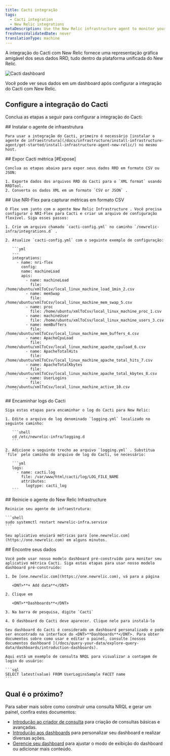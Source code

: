 ```yaml
---
title: Cacti integração
tags:
  - Cacti integration
  - New Relic integrations
metaDescription: Use the New Relic infrastructure agent to monitor your Cacti data.
freshnessValidatedDate: never
translationType: machine
---
```



A integração do Cacti com New Relic fornece uma representação gráfica amigável dos seus dados RRD, tudo dentro da plataforma unificada do New Relic.

<img
  title="Cacti dashboard"
  alt="Cacti dashboard"
  src={infrastructureCactiDashboard}
/>

<figcaption>
  Você pode ver seus dados em um dashboard após configurar a integração do Cacti com New Relic.
</figcaption>

## Configure a integração do Cacti

Conclua as etapas a seguir para configurar a integração do Cacti:

<Steps>
  <Step>
    ## Instalar o agente de infraestrutura

    Para usar a integração do Cacti, primeiro é necessário [instalar o agente de infraestrutura](/docs/infrastructure/install-infrastructure-agent/get-started/install-infrastructure-agent-new-relic/) no mesmo host.
  </Step>

  <Step>
    ## Expor Cacti métrica [#Expose]

    Conclua as etapas abaixo para expor seus dados RRD em formato CSV ou JSON:

    1. Exporte dados dos arquivos RRD do Cacti para o `XML format` usando RRDTool.
    2. Converta os dados XML em um formato `CSV or JSON` .
  </Step>

  <Step>
    ## Use NRI-Flex para capturar métricas em formato CSV

    O Flex vem junto com o agente New Relic Infrastructure . Você precisa configurar o NRI-Flex para Cacti e criar um arquivo de configuração flexível. Siga esses passos:

    1. Crie um arquivo chamado `cacti-config.yml` no caminho `/newrelic-infra/integrations.d` .

    2. Atualize `cacti-config.yml` com o seguinte exemplo de configuração:

       ```yml
       ---
       integrations:
         - name: nri-flex
           config:
           name: machineLoad
           apis:
             - name: machineLoad
               file: /home/ubuntu/xmlToCsv/local_linux_machine_load_1min_2.csv
             - name: memSwap
               file: /home/ubuntu/xmlToCsv/local_linux_machine_mem_swap_5.csv
             - name: proc
               file: /home/ubuntu/xmlToCsv/local_linux_machine_proc_1.csv
             - name: machineUser
               file: /home/ubuntu/xmlToCsv/local_linux_machine_users_3.csv
             - name: memBuffers
               file: /home/ubuntu/xmlToCsv/local_linux_machine_mem_buffers_4.csv
             - name: ApacheCpuLoad
               file: /home/ubuntu/xmlToCsv/local_linux_machine_apache_cpuload_6.csv
             - name: ApacheTotalHits
               file: /home/ubuntu/xmlToCsv/local_linux_machine_apache_total_hits_7.csv
             - name: ApacheTotalKbytes
               file: /home/ubuntu/xmlToCsv/local_linux_machine_apache_total_kbytes_8.csv
             - name: UserLogins
               file: /home/ubuntu/xmlToCsv/local_linux_machine_active_10.csv
       ```
  </Step>

  <Step>
    ## Encaminhar logs do Cacti

    Siga estas etapas para encaminhar o log do Cacti para New Relic:

    1. Edite o arquivo de log denominado `logging.yml` localizado no seguinte caminho:

       ```shell
       cd /etc/newrelic-infra/logging.d
       ```

    2. Adicione o seguinte trecho ao arquivo `logging.yml` . Substitua `file` pelo caminho do arquivo de log do Cacti, se necessário:

       ```yml
       logs:
         - name: cacti.log
           file: /var/www/html/cacti/log/LOG_FILE_NAME
           attributes:
             logtype: cacti_log
       ```
  </Step>

  <Step>
    ## Reinicie o agente do New Relic Infrastructure

    Reinicie seu agente de infraestrutura:

    ```shell
    sudo systemctl restart newrelic-infra.service
    ```

    Seu aplicativo enviará métricas para [one.newrelic.com](https://one.newrelic.com) em alguns minutos.
  </Step>

  <Step>
    ## Encontre seus dados

    Você pode usar nosso modelo dashboard pré-construído para monitor seu aplicativo métrica Cacti. Siga estas etapas para usar nosso modelo dashboard pré-construído:

    1. De [one.newrelic.com](https://one.newrelic.com), vá para a página

       <DNT>**+ Add data**</DNT>

    2. Clique em

       <DNT>**Dashboards**</DNT>

    3. Na barra de pesquisa, digite `Cacti`

    4. O dashboard do Cacti deve aparecer. Clique nele para instalá-lo

    Seu dashboard do Cacti é considerado um dashboard personalizado e pode ser encontrado na interface do <DNT>**Dashboards**</DNT>. Para obter documentos sobre como usar e editar o painel, consulte [nossos documentos dashboard ](/docs/query-your-data/explore-query-data/dashboards/introduction-dashboards).

    Aqui está um exemplo de consulta NRQL para visualizar a contagem de login do usuário:

    ```sql
    SELECT latest(value) FROM UserLoginsSample FACET name
    ```
  </Step>
</Steps>

## Qual é o próximo?

Para saber mais sobre como construir uma consulta NRQL e gerar um painel, confira estes documentos:

* [Introdução ao criador de consulta](/docs/query-your-data/explore-query-data/query-builder/introduction-query-builder) para criação de consultas básicas e avançadas.
* [Introdução aos dashboards](/docs/query-your-data/explore-query-data/dashboards/introduction-dashboards) para personalizar seu dashboard e realizar diversas ações.
* [Gerencie seu dashboard](/docs/query-your-data/explore-query-data/dashboards/manage-your-dashboard) para ajustar o modo de exibição do dashboard ou adicionar mais conteúdo.